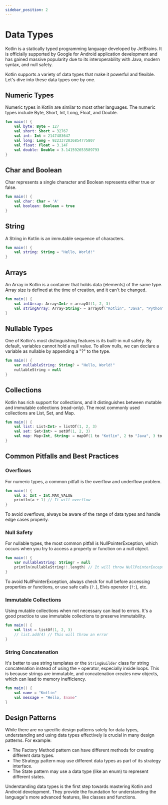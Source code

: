 ```yaml
---
sidebar_position: 2
---
```



# Data Types

Kotlin is a statically typed programming language developed by JetBrains. It is officially supported by Google for Android application development and has gained massive popularity due to its interoperability with Java, modern syntax, and null safety.

Kotlin supports a variety of data types that make it powerful and flexible. Let's dive into these data types one by one.

## Numeric Types

Numeric types in Kotlin are similar to most other languages. The numeric types include Byte, Short, Int, Long, Float, and Double.

```kotlin title="NumericTypes.kt"
fun main() {
    val byte: Byte = 127
    val short: Short = 32767
    val int: Int = 2147483647
    val long: Long = 9223372036854775807
    val float: Float = 3.14F
    val double: Double = 3.141592653589793
}
```

## Char and Boolean

Char represents a single character and Boolean represents either true or false.

```kotlin title="CharBooleanTypes.kt"
fun main() {
    val char: Char = 'A'
    val boolean: Boolean = true
}
```

## String

A String in Kotlin is an immutable sequence of characters.

```kotlin title="StringType.kt"
fun main() {
    val string: String = "Hello, World!"
}
```

## Arrays

An Array in Kotlin is a container that holds data (elements) of the same type. Array size is defined at the time of creation, and it can't be changed.

```kotlin title="ArrayTypes.kt"
fun main() {
    val intArray: Array<Int> = arrayOf(1, 2, 3)
    val stringArray: Array<String> = arrayOf("Kotlin", "Java", "Python")
}
```

## Nullable Types

One of Kotlin's most distinguishing features is its built-in null safety. By default, variables cannot hold a null value. To allow nulls, we can declare a variable as nullable by appending a "?" to the type.

```kotlin title="NullableTypes.kt"
fun main() {
    var nullableString: String? = "Hello, World!"
    nullableString = null
}
```

## Collections

Kotlin has rich support for collections, and it distinguishes between mutable and immutable collections (read-only). The most commonly used collections are List, Set, and Map.

```kotlin title="CollectionTypes.kt"
fun main() {
    val list: List<Int> = listOf(1, 2, 3)
    val set: Set<Int> = setOf(1, 2, 3)
    val map: Map<Int, String> = mapOf(1 to "Kotlin", 2 to "Java", 3 to "Python")
}
```

## Common Pitfalls and Best Practices

### Overflows

For numeric types, a common pitfall is the overflow and underflow problem.

```kotlin title="Overflow.kt"
fun main() {
    val a: Int = Int.MAX_VALUE
    println(a + 1) // It will overflow
}
```

To avoid overflows, always be aware of the range of data types and handle edge cases properly.

### Null Safety

For nullable types, the most common pitfall is NullPointerException, which occurs when you try to access a property or function on a null object.

```kotlin title="NullSafety.kt"
fun main() {
    var nullableString: String? = null
    println(nullableString!!.length) // It will throw NullPointerException
}
```

To avoid NullPointerException, always check for null before accessing properties or functions, or use safe calls (`?.`), Elvis operator (`?:`), etc.

### Immutable Collections

Using mutable collections when not necessary can lead to errors. It's a good practice to use immutable collections to preserve immutability.

```kotlin title="ImmutableCollections.kt"
fun main() {
    val list = listOf(1, 2, 3)
    // list.add(4) // This will throw an error
}
```

### String Concatenation

It's better to use string templates or the `StringBuilder` class for string concatenation instead of using the `+` operator, especially inside loops. This is because strings are immutable, and concatenation creates new objects, which can lead to memory inefficiency.

```kotlin title="StringConcatenation.kt"
fun main() {
    val name = "Kotlin"
    val message = "Hello, $name"
}
```

## Design Patterns

While there are no specific design patterns solely for data types, understanding and using data types effectively is crucial in many design patterns. For example:

- The Factory Method pattern can have different methods for creating different data types.
- The Strategy pattern may use different data types as part of its strategy interface.
- The State pattern may use a data type (like an enum) to represent different states.

Understanding data types is the first step towards mastering Kotlin and Android development. They provide the foundation for understanding the language's more advanced features, like classes and functions.

<DocCardList />